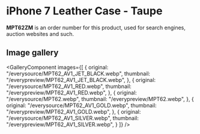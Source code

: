 
# iPhone 7 Leather Case - Taupe

<Callout type='info' emoji='👉🏻'>**MPT62ZM** is an order number for this product, used for search engines, auction websites and such.</Callout>

## Image gallery

<GalleryComponent
    images={[
      {
        original: "/everysource/MPT62_AV1_JET_BLACK.webp",
        thumbnail: "/everypreview/MPT62_AV1_JET_BLACK.webp",
      },
      {
        original: "/everysource/MPT62_AV1_RED.webp",
        thumbnail: "/everypreview/MPT62_AV1_RED.webp",
      },
      {
        original: "/everysource/MPT62.webp",
        thumbnail: "/everypreview/MPT62.webp",
      },
      {
        original: "/everysource/MPT62_AV1_GOLD.webp",
        thumbnail: "/everypreview/MPT62_AV1_GOLD.webp",
      },
      {
        original: "/everysource/MPT62_AV1_SILVER.webp",
        thumbnail: "/everypreview/MPT62_AV1_SILVER.webp",
      }
    ]}
  />
